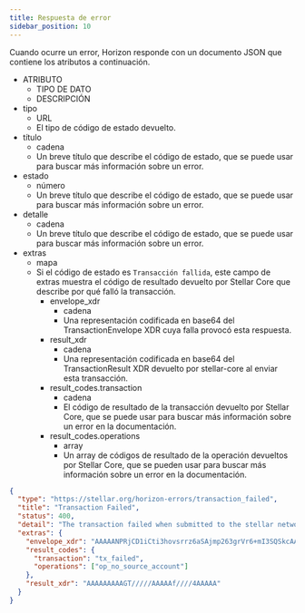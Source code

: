 ```yaml
---
title: Respuesta de error
sidebar_position: 10
---
```



Cuando ocurre un error, Horizon responde con un documento JSON que contiene los atributos a continuación.

<AttributeTable>

- ATRIBUTO
  - TIPO DE DATO
  - DESCRIPCIÓN
- tipo
  - URL
  - El tipo de código de estado devuelto.
- título
  - cadena
  - Un breve título que describe el código de estado, que se puede usar para buscar más información sobre un error.
- estado
  - número
  - Un breve título que describe el código de estado, que se puede usar para buscar más información sobre un error.
- detalle
  - cadena
  - Un breve título que describe el código de estado, que se puede usar para buscar más información sobre un error.
- extras
  - mapa
  - Si el código de estado es `Transacción fallida`, este campo de extras muestra el código de resultado devuelto por Stellar Core que describe por qué falló la transacción.
    - envelope_xdr
      - cadena
      - Una representación codificada en base64 del TransactionEnvelope XDR cuya falla provocó esta respuesta.
    - result_xdr
      - cadena
      - Una representación codificada en base64 del TransactionResult XDR devuelto por stellar-core al enviar esta transacción.
    - result_codes.transaction
      - cadena
      - El código de resultado de la transacción devuelto por Stellar Core, que se puede usar para buscar más información sobre un error en la documentación.
    - result_codes.operations
      - array
      - Un array de códigos de resultado de la operación devueltos por Stellar Core, que se pueden usar para buscar más información sobre un error en la documentación.

</AttributeTable>

<ExampleResponse>

```json
{
  "type": "https://stellar.org/horizon-errors/transaction_failed",
  "title": "Transaction Failed",
  "status": 400,
  "detail": "The transaction failed when submitted to the stellar network. The `extras.result_codes` field on this response contains further details.  Descriptions of each code can be found at: https://www.stellar.org/developers/learn/concepts/list-of-operations.html",
  "extras": {
    "envelope_xdr": "AAAAANPRjCD1iCti3hovsrrz6aSAjmp263grVr6+mI3SQSkcAAAAZAAPRLgAAAADAAAAAAAAAAAAAAABAAAAAQAAAACuSL9OciKkFztj4d3zuadl20HHObu+7qJenBxHPrMayQAAAAUAAAABAAAAANPRjCD1iCti3hovsrrz6aSAjmp263grVr6+mI3SQSkcAAAAAAAAAAAAAAAAAAAAAAAAAAAAAAAAAAAAAAAAAAAAAAAAAAAAAtJBKRwAAABA1N0iqDAgqS6+3RIZGoNB9OXrY3wd/nLruXYi+eiTt4jn94fLVLwAw6jJCaK+qxStwO7c4kP6u5k0RPbuYC55CT6zGskAAABAiUGCNCS4pGlfcRmi82kbralzcFlTQAFzLyfUrYGn3RtQ4p/7TUwAqIanVoWGfEqzIJo64ZT+mYtJ72BfI+FiDg==",
    "result_codes": {
      "transaction": "tx_failed",
      "operations": ["op_no_source_account"]
    },
    "result_xdr": "AAAAAAAAAGT/////AAAAAf////4AAAAA"
  }
}
```

</ExampleResponse>
